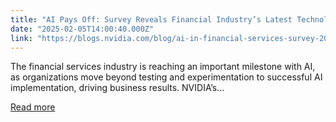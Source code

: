 ```yaml
---
title: "AI Pays Off: Survey Reveals Financial Industry’s Latest Technological Trends"
date: "2025-02-05T14:00:40.000Z"
link: "https://blogs.nvidia.com/blog/ai-in-financial-services-survey-2025/"
---
```


The financial services industry is reaching an important milestone with AI, as organizations move beyond testing and experimentation to successful AI implementation, driving business results. NVIDIA’s...

[Read more](https://blogs.nvidia.com/blog/ai-in-financial-services-survey-2025/)
